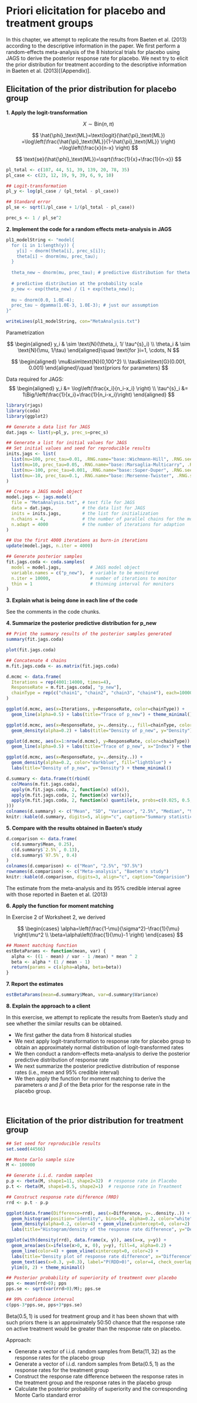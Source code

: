 # Priori elicitation for placebo and treatment groups

In this chapter, we attempt to replicate the results from Baeten et al. (2013) according to the descriptive information in the paper. We first perform a random-effects meta-analysis of the 8 historical trials for placebo using JAGS to derive the posterior response rate for placebo. We next try to elicit the prior distribution for treatment according to the descriptive information in Baeten et al. (2013)[(Appendix)]. 

<!-- ## Exercise 1 (Individual project (Part 5A)) -->

## Elicitation of the prior distribution for placebo group

**1. Apply the logit-transformation**

$$
X\sim\text{Bin}(n, \pi)
$$

$$
\hat{\phi}_\text{ML}=\text{logit}(\hat{\pi}_\text{ML})
=\log\left(\frac{\hat{\pi}_\text{ML}}{1-\hat{\pi}_\text{ML}} \right)
=\log\left(\frac{x}{n-x} \right)
$$

$$
\text{se}(\hat{\phi}_\text{ML})=\sqrt{\frac{1}{x}+\frac{1}{n-x}}
$$

```r
pl_total <- c(107, 44, 51, 39, 139, 20, 78, 35)
pl_case <- c(23, 12, 19, 9, 39, 6, 9, 10)

## Logit-transformation
pl_y <- log(pl_case / (pl_total - pl_case))

## Standard error
pl_se <- sqrt(1/pl_case + 1/(pl_total - pl_case))

prec_s <- 1 / pl_se^2
```

**2. Implement the code for a random effects meta-analysis in JAGS**

```r
pl1_modelString <- "model{
  for (i in 1:length(y)) {
    y[i] ~ dnorm(theta[i], prec_s[i]); 
    theta[i] ~ dnorm(mu, prec_tau); 
  }
  
  theta_new ~ dnorm(mu, prec_tau); # predictive distribution for theta
  
  # predictive distribution at the probability scale
  p_new <- exp(theta_new) / (1 + exp(theta_new)); 
  
  mu ~ dnorm(0.0, 1.0E-4); 
  prec_tau ~ dgamma(1.0E-3, 1.0E-3); # just our assumption
}"

writeLines(pl1_modelString, con="MetaAnalysis.txt")
```

Parametrization

$$
\begin{aligned}
  y_i & \sim \text{N}(\theta_i, 1/ \tau^{s}_i) \\
  \theta_i & \sim \text{N}(\mu, 1/\tau) 
\end{aligned}\quad
\text{for }i=1, \cdots, N
$$

$$
\begin{aligned}
  \mu&\sim\text{N}(0,100^2) \\
  \tau&\sim\text{G}(0.001, 0.001)
\end{aligned}\quad
\text{priors for parameters}
$$

Data required for JAGS: 
$$
\begin{aligned}
  y_i &= \log\left(\frac{x_i}{n_i-x_i} \right) \\
  \tau^{s}_i &= 1\Big/\left(\frac{1}{x_i}+\frac{1}{n_i-x_i}\right)
\end{aligned}
$$

```r
library(rjags)
library(coda)
library(ggplot2)
```

```r
## Generate a data list for JAGS
dat.jags <- list(y=pl_y, prec_s=prec_s)

## Generate a list for initial values for JAGS
## Set initial values and seed for reproducible results 
inits.jags <- list(
  list(mu=100, prec_tau=0.01, .RNG.name="base::Wichmann-Hill", .RNG.seed=314159), 
  list(mu=10, prec_tau=0.05, .RNG.name="base::Marsaglia-Multicarry", .RNG.seed=159314), 
  list(mu=-100, prec_tau=0.001, .RNG.name="base::Super-Duper", .RNG.seed=413159), 
  list(mu=-10, prec_tau=0.1, .RNG.name="base::Mersenne-Twister", .RNG.seed=143915)
)

## Create a JAGS model object
model.jags <- jags.model(
  file = "MetaAnalysis.txt", # text file for JAGS
  data = dat.jags,           # the data list for JAGS
  inits = inits.jags,        # the list for initialization
  n.chains = 4,              # the number of parallel chains for the model
  n.adapt = 4000             # the number of iterations for adaption
)
```

```r
## Use the first 4000 iterations as burn-in iterations
update(model.jags, n.iter = 4000)

## Generate posterior samples
fit.jags.coda <- coda.samples(
  model = model.jags,           # JAGS model object
  variable.names = c("p_new"),  # variable to be monitored
  n.iter = 10000,               # number of iterations to monitor
  thin = 1                      # thinning interval for monitors
)
```

**3. Explain what is being done in each line of the code**

See the comments in the code chunks.

**4. Summarize the posterior predictive distribution for p_new**

```r
## Print the summary results of the posterior samples generated
summary(fit.jags.coda)
```

```r
plot(fit.jags.coda)
```

```r
## Concatenate 4 chains
m.fit.jags.coda <- as.matrix(fit.jags.coda)

d.mcmc <- data.frame(
  Iterations = rep(4001:14000, times=4), 
  ResponseRate = m.fit.jags.coda[, "p_new"], 
  chainType = rep(c("chain1", "chain2", "chain3", "chain4"), each=10000)
)

ggplot(d.mcmc, aes(x=Iterations, y=ResponseRate, color=chainType)) + 
  geom_line(alpha=0.5) + labs(title="Trace of p_new") + theme_minimal() 

ggplot(d.mcmc, aes(x=ResponseRate, y=..density.., fill=chainType, color=chainType)) + 
  geom_density(alpha=0.2) + labs(title="Density of p_new", y="Density") + theme_minimal()

ggplot(d.mcmc, aes(x=1:nrow(d.mcmc), y=ResponseRate, color=chainType)) + 
  geom_line(alpha=0.5) + labs(title="Trace of p_new", x="Index") + theme_minimal() 

ggplot(d.mcmc, aes(x=ResponseRate, y=..density..)) + 
  geom_density(alpha=0.2, color="darkblue", fill="lightblue") + 
  labs(title="Density of p_new", y="Density") + theme_minimal()
```

```r
d.summary <- data.frame(t(rbind(
  colMeans(m.fit.jags.coda), 
  apply(m.fit.jags.coda, 2, function(x) sd(x)), 
  apply(m.fit.jags.coda, 2, function(x) var(x)), 
  apply(m.fit.jags.coda, 2, function(x) quantile(x, probs=c(0.025, 0.5, 0.975)))
)))
colnames(d.summary) <- c("Mean", "SD", "Variance", "2.5%", "Median", "97.5%")
knitr::kable(d.summary, digits=5, align="c", caption="Summary statistics")
```

**5. Compare with the results obtained in Baeten's study**

```r
d.comparison <- data.frame(
  c(d.summary$Mean, 0.25), 
  c(d.summary$`2.5%`, 0.13), 
  c(d.summary$`97.5%`, 0.4)
)
colnames(d.comparison) <- c("Mean", "2.5%", "97.5%")
rownames(d.comparison) <- c("Meta-analysis", "Baeten's study")
knitr::kable(d.comparison, digits=3, align="c", caption="Comparision")
```

The estimate from the meta-analysis and its 95% credible interval agree with those reported in Baeten et al. (2013)

**6. Apply the function for moment matching**

In Exercise 2 of Worksheet 2, we derived

$$
\begin{cases}
\alpha=\left(\frac{1-\mu}{\sigma^2}-\frac{1}{\mu} \right)\mu^2 \\
\beta=\alpha\left(\frac{1}{\mu}-1 \right)
\end{cases}
$$

```r
## Moment matching function
estBetaParams <- function(mean, var) {
  alpha <- ((1 - mean) / var - 1 /mean) * mean ^ 2
  beta <- alpha * (1 / mean - 1)
  return(params = c(alpha=alpha, beta=beta))
}
```

**7. Report the estimates**

```r
estBetaParams(mean=d.summary$Mean, var=d.summary$Variance)
```

**8. Explain the approach to a client**

In this exercise, we attempt to replicate the results from Baeten's study and see whether the similar results can be obtained.

* We first gather the data from 8 historical studies 
* We next apply logit-transformation to response rate for placebo group to obtain an approximately normal distribution of logit-transformed rates
* We then conduct a random-effects meta-analysis to derive the posterior predictive distribution of response rate
* We next summarize the posterior predictive distribution of response rates (i.e., mean and 95% credible interval)
* We then apply the function for moment matching to derive the parameters $\alpha$ and $\beta$ of the Beta prior for the response rate in the placebo group.

$~$

<!-- ## Exercise 2 (Individual project (Part 5B)) -->

## Elicitation of the prior distribution for treatment group

```r
## Set seed for reproducible results
set.seed(44566)

## Monte Carlo sample size
M <- 100000

## Generate i.i.d. random samples 
p.p <- rbeta(M, shape1=11, shape2=32)  # response rate in Placebo
p.t <- rbeta(M, shape1=0.5, shape2=1)  # response rate in Treatment

## Construct response rate difference (RRD)
rrd <- p.t - p.p
```

```r
ggplot(data.frame(Difference=rrd), aes(x=Difference, y=..density..)) + 
  geom_histogram(position="identity", bins=50, alpha=0.2, color="white", fill=4) + 
  geom_density(alpha=0.2, color=4) + geom_vline(xintercept=0, color=2) + theme_minimal() + 
  labs(title="Histogram/density of the response rate difference", y="Density")

ggplot(with(density(rrd), data.frame(x, y)), aes(x=x, y=y)) + 
  geom_area(aes(x=ifelse(x>0, x, 0), y=y), fill=4, alpha=0.2) + 
  geom_line(color=4) + geom_vline(xintercept=0, color=2) + 
  labs(title="Density plot of response rate difference", x="Difference", y="Density") + 
  geom_text(aes(x=0.3, y=0.3), label="P(RDD>0)", color=4, check_overlap=TRUE) +
  ylim(0, 2) + theme_minimal()
```

```r
## Posterior probability of superiority of treatment over placebo
pps <- mean(rrd>0); pps
pps.se <- sqrt(var(rrd>0)/M); pps.se

## 99% confidence interval
c(pps-3*pps.se, pps+3*pps.se)
```

$\text{Beta}(0.5,1)$ is used for treatment group and it has been shown that with such priors there is an approximately 50:50 chance that the response rate on active treatment would be greater than the response rate on placebo.

Approach:

* Generate a vector of i.i.d. random samples from $\text{Beta}(11, 32)$ as the response rates for the placebo group
* Generate a vector of i.i.d. random samples from $\text{Beta}(0.5, 1)$ as the response rates for the treatment group
* Construct the response rate difference between the response rates in the treatment group and the response rates in the placebo group
* Calculate the posterior probability of superiority and the corresponding Monte Carlo standard error
